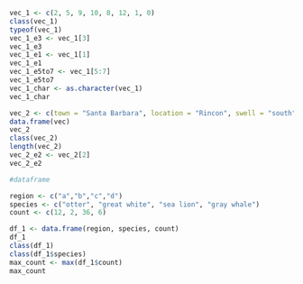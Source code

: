 






```r
vec_1 <- c(2, 5, 9, 10, 8, 12, 1, 0)
class(vec_1)
typeof(vec_1)
vec_1_e3 <- vec_1[3]
vec_1_e3
vec_1_e1 <- vec_1[1]
vec_1_e1
vec_1_e5to7 <- vec_1[5:7]
vec_1_e5to7
vec_1_char <- as.character(vec_1)
vec_1_char
```

```r
vec_2 <- c(town = "Santa Barbara", location = "Rincon", swell = "south")
data.frame(vec)
vec_2
class(vec_2)
length(vec_2)
vec_2_e2 <- vec_2[2]
vec_2_e2
```
```r
#dataframe

region <- c("a","b","c","d")
species <- c("otter", "great white", "sea lion", "gray whale")
count <- c(12, 2, 36, 6)

df_1 <- data.frame(region, species, count)
df_1
class(df_1)
class(df_1$species)
max_count <- max(df_1$count)
max_count
```






